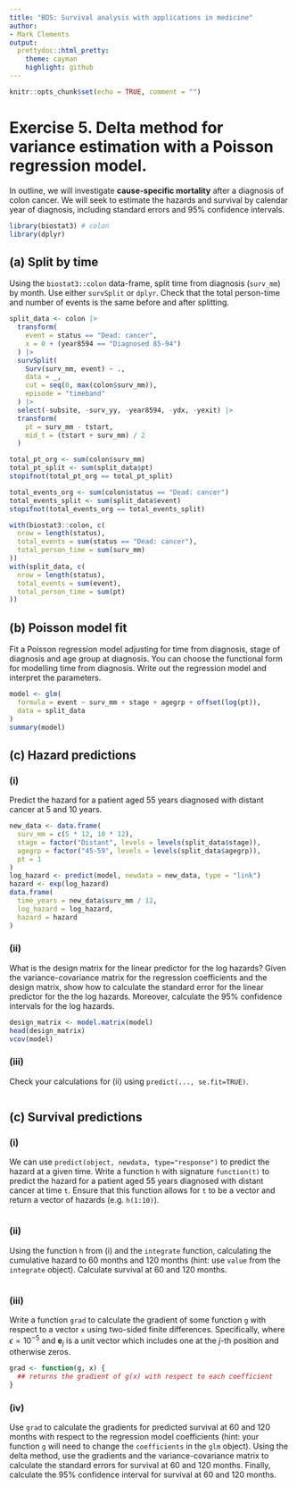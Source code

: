 ```yaml
---
title: "BDS: Survival analysis with applications in medicine"
author:
- Mark Clements
output:
  prettydoc::html_pretty:
    theme: cayman
    highlight: github
---
```


```r
knitr::opts_chunk$set(echo = TRUE, comment = "")
```

# Exercise 5. Delta method for variance estimation with a Poisson regression model.

In outline, we will investigate **cause-specific mortality** after a diagnosis of colon cancer. We will seek to estimate the hazards and survival by calendar year of diagnosis, including standard errors and 95% confidence intervals.

```r
library(biostat3) # colon
library(dplyr)
```

## (a) Split by time

Using the `biostat3::colon` data-frame, split time from diagnosis (`surv_mm`) by month. Use either `survSplit` or `dplyr`. Check that the total person-time and number of events is the same before and after splitting.

```r
split_data <- colon |>
  transform(
    event = status == "Dead: cancer",
    x = 0 + (year8594 == "Diagnosed 85-94")
  ) |>
  survSplit(
    Surv(surv_mm, event) ~ .,
    data = _,
    cut = seq(0, max(colon$surv_mm)),
    episode = "timeband"
  ) |>
  select(-subsite, -surv_yy, -year8594, -ydx, -yexit) |>
  transform(
    pt = surv_mm - tstart,
    mid_t = (tstart + surv_mm) / 2
  )

total_pt_org <- sum(colon$surv_mm)
total_pt_split <- sum(split_data$pt)
stopifnot(total_pt_org == total_pt_split)

total_events_org <- sum(colon$status == "Dead: cancer")
total_events_split <- sum(split_data$event)
stopifnot(total_events_org == total_events_split)

with(biostat3::colon, c(
  nrow = length(status),
  total_events = sum(status == "Dead: cancer"),
  total_person_time = sum(surv_mm)
))
with(split_data, c(
  nrow = length(status),
  total_events = sum(event),
  total_person_time = sum(pt)
))
```

## (b) Poisson model fit

Fit a Poisson regression model adjusting for time from diagnosis, stage of diagnosis and age group at diagnosis. You can choose the functional form for modelling time from diagnosis. Write out the regression model and interpret the parameters.

```r
model <- glm(
  formula = event ~ surv_mm + stage + agegrp + offset(log(pt)),
  data = split_data
)
summary(model)
```

## (c) Hazard predictions

### (i)

Predict the hazard for a patient aged 55 years diagnosed with distant cancer at 5 and 10 years. 

```r
new_data <- data.frame(
  surv_mm = c(5 * 12, 10 * 12),
  stage = factor("Distant", levels = levels(split_data$stage)),
  agegrp = factor("45-59", levels = levels(split_data$agegrp)),
  pt = 1
)
log_hazard <- predict(model, newdata = new_data, type = "link")
hazard <- exp(log_hazard)
data.frame(
  time_years = new_data$surv_mm / 12,
  log_hazard = log_hazard,
  hazard = hazard
)
```

### (ii)

What is the design matrix for the linear predictor for the log hazards? Given the variance-covariance matrix for the regression coefficients and the design matrix, show how to calculate the standard error for the linear predictor for the the log hazards. Moreover, calculate the 95% confidence intervals for the log hazards.

```r
design_matrix <- model.matrix(model)
head(design_matrix)
vcov(model)
```

### (iii)

Check your calculations for (ii) using `predict(..., se.fit=TRUE)`.

```r
```

## (c) Survival predictions

### (i)

We can use `predict(object, newdata, type="response")` to predict the hazard at a given time. Write a function `h` with signature `function(t)` to predict the hazard for a patient aged 55 years diagnosed with distant cancer at time `t`. Ensure that this function allows for `t` to be a vector and return a vector of hazards (e.g. `h(1:10)`).

```r
```

### (ii) 

Using the function `h` from (i) and the `integrate` function, calculating the cumulative hazard to 60 months and 120 months (hint: use `value` from the `integrate` object). Calculate survival at 60 and 120 months.

```r
```

### (iii) 

Write a function `grad` to calculate the gradient of some function `g` with respect to a vector `x` using two-sided finite differences. Specifically, 
\begin{align*}
\frac{\partial g(\boldsymbol{x})}{\partial x_j} &= \frac{g(\boldsymbol{x}+\boldsymbol{e}_j \epsilon)-g(\boldsymbol{x}-\boldsymbol{e}_j \epsilon)}{2\epsilon}
\end{align*}
where $\epsilon=10^{-5}$ and $\boldsymbol{e}_j$ is a unit vector which includes one at the $j$-th position and otherwise zeros. 


```r
grad <- function(g, x) {
  ## returns the gradient of g(x) with respect to each coefficient
}
```

### (iv)

Use `grad` to calculate the gradients for predicted survival at 60 and 120 months with respect to the regression model coefficients (hint: your function `g` will need to change the `coefficients` in the `glm` object). Using the delta method, use the gradients and the variance-covariance matrix to calculate the standard errors for survival at 60 and 120 months. Finally, calculate the 95% confidence interval for survival at 60 and 120 months.

```r
```

